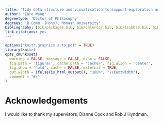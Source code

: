 ```yaml
---
title: 'Tidy data structure and visualisation to support exploration and modeling of temporal data'
author: 'Earo Wang'
degreetype: 'Doctor of Philosophy'
degrees: 'B.Comm. (Hons), Monash University'
bibliography: [bib/packages.bib, bib/calendar.bib, bib/tsibble.bib, bib/thesisrefs.bib]
link-citations: yes
---
```


```r
options("knitr.graphics.auto_pdf" = TRUE)
library(knitr)
opts_chunk$set(
  warning = FALSE, message = FALSE, echo = FALSE,
  fig.path = 'figure/', cache.path = 'cache/', fig.align = 'center', 
  fig.show = 'hold', cache = FALSE, external = TRUE,
  out.width = ifelse(is_html_output(), "100%", "\\textwidth"),
  comment = "#>"
)
```

# Acknowledgements {-}

I would like to thank my supervisors, Dianne Cook and Rob J Hyndman.
